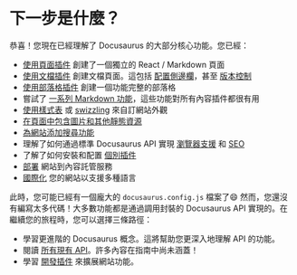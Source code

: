 # 下一步是什麼？

恭喜！您現在已經理解了 Docusaurus 的大部分核心功能。您已經：

- [使用頁面插件](./creating-pages.mdx) 創建了一個獨立的 React / Markdown 頁面
- [使用文檔插件](./docs/docs-introduction.mdx) 創建文檔頁面。這包括 [配置側邊欄](./docs/sidebar/index.mdx)，甚至 [版本控制](./docs/versioning.mdx)
- [使用部落格插件](../blog.mdx) 創建一個功能完整的部落格
- 嘗試了 [一系列 Markdown 功能](./markdown-features/markdown-features-intro.mdx)，這些功能對所有內容插件都很有用
- [使用樣式表](../styling-layout.mdx) 或 [swizzling](../swizzling.mdx) 來自訂網站外觀
- [在頁面中包含圖片和其他靜態資源](../static-assets.mdx)
- [為網站添加搜尋功能](../search.mdx)
- 理解了如何通過標準 Docusaurus API 實現 [瀏覽器支援](../browser-support.mdx) 和 [SEO](../seo.mdx)
- 了解了如何安裝和配置 [個別插件](../using-plugins.mdx)
- [部署](../deployment.mdx) 網站到內容託管服務
- [國際化](../i18n/i18n-tutorial.mdx) 您的網站以支援多種語言

此時，您可能已經有一個龐大的 `docusaurus.config.js` 檔案了😄 然而，您還沒有編寫太多代碼！大多數功能都是通過調用封裝的 Docusaurus API 實現的。在繼續您的旅程時，您可以選擇三條路徑：

- 學習更進階的 Docusaurus 概念。這將幫助您更深入地理解 API 的功能。
- 閱讀 [所有現有 API](../docusaurus-core.mdx)。許多內容在指南中尚未涵蓋！
- 學習 [開發插件](../api/plugin-methods/README.mdx) 來擴展網站功能。